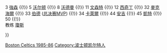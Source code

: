 {{Navbox
|name = 波士顿凯尔特人1985–86赛季NBA总冠军
|tracking = <includeonly>no</includeonly>
|titlestyle = {{NBA color cell|Boston Celtics|border=2}}
|belowstyle = {{NBA color cell2|Boston Celtics}}
|title = [[波士頓塞爾提克|<span style="color:white;">波士頓塞爾提克</span>]] 1985–86赛季NBA总冠军
|list1 = <div>

00  [[罗伯特·帕里什|帕里什]] {{!}}
3  [[丹尼斯·強森|強森]]  {{!}}
5  [[比尔·沃尔顿|沃尔顿]] {{!}}
8  [[斯科特·韦德曼|沃德曼]] {{!}}
11 [[萨姆·文森特|文森特]] {{!}}
12 [[杰里·西奇丁|西奇丁]]  {{!}}
32 [[凱文·麦克海尔|麥克海爾]] {{!}}
33 [[拉里·伯德|伯德]] ([[NBA总决赛最有价值球员|总决赛MVP]]) {{!}}
34 [[里克·卡莱尔|卡萊爾]] {{!}}
44 [[丹尼·安吉|安吉]] {{!}}
45 [[格雷格·凯特|凱特]] {{!}}
50 {{le|David Thirdkill|David Thirdkill|Thirdkill}} {{!}}
<br />教练 [[K·C·瓊斯|瓊斯]]
</div>
}}<noinclude>
[[Category:NBA总冠军导航模板|Boston Celtics 1985-86]]
[[Category:波士顿凯尔特人]]
</noinclude>